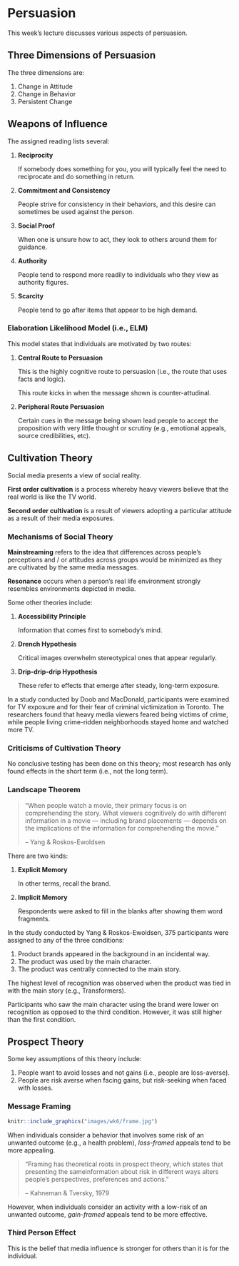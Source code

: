 # Persuasion

This week's lecture discusses various aspects of persuasion.

## Three Dimensions of Persuasion

The three dimensions are:

1.  Change in Attitude
1.  Change in Behavior
1.  Persistent Change

## Weapons of Influence

The assigned reading lists several:

1.  **Reciprocity**

    If somebody does something for you, you will typically feel the need to reciprocate and do something in return.
    
1.  **Commitment and Consistency**

    People strive for consistency in their behaviors, and this desire can sometimes be used against the person.
    
1.  **Social Proof**

    When one is unsure how to act, they look to others around them for guidance.
    
1.  **Authority**

    People tend to respond more readily to individuals who they view as authority figures.
    
1.  **Scarcity**

    People tend to go after items that appear to be high demand.

### Elaboration Likelihood Model (i.e., ELM)

This model states that individuals are motivated by two routes:

1.  **Central Route to Persuasion**

    This is the highly cognitive route to persuasion (i.e., the route that uses facts and logic).
    
    This route kicks in when the message shown is counter-attudinal.
    
1.  **Peripheral Route Persuasion**

    Certain cues in the message being shown lead people to accept the proposition with very little thought or scrutiny (e.g., emotional appeals, source credibilities, etc).
    
## Cultivation Theory

Social media presents a view of social reality.

**First order cultivation** is a process whereby heavy viewers believe that the real world is like the TV world.

**Second order cultivation** is a result of viewers adopting a particular attitude as a result of their media exposures.

### Mechanisms of Social Theory

**Mainstreaming** refers to the idea that differences across people's perceptions and / or attitudes across groups would be minimized as they are cultivated by the same media messages.

**Resonance** occurs when a person's real life environment strongly resembles environments depicted in media.

Some other theories include:

1.  **Accessibility Principle**

    Information that comes first to somebody's mind.
    
1.  **Drench Hypothesis**
    
    Critical images overwhelm stereotypical ones that appear regularly.
    
1.  **Drip-drip-drip Hypothesis**
    
    These refer to effects that emerge after steady, long-term exposure.
    
In a study conducted by Doob and MacDonald, participants were examined for TV exposure and for their fear of criminal victimization in Toronto.  The researchers found that heavy media viewers feared being victims of crime, while people living crime-ridden neighborhoods stayed home and watched more TV.
    
### Criticisms of Cultivation Theory

No conclusive testing has been done on this theory; most research has only found effects in the short term (i.e., not the long term).

### Landscape Theorem

> "When people watch a movie, their primary focus is on comprehending the story. What viewers cognitively do with different information in a movie — including brand placements — depends on the implications of the information for comprehending the movie."
>
> -- Yang & Roskos-Ewoldsen 

There are two kinds:

1.  **Explicit Memory**

    In other terms, recall the brand.
    
1.  **Implicit Memory**

    Respondents were asked to fill in the blanks after showing them word fragments.
    
In the study conducted by Yang & Roskos-Ewoldsen, 375 participants were assigned to any of the three conditions:

1.  Product brands appeared in the background in an incidental way.
1.  The product was used by the main character.
1.  The product was centrally connected to the main story.

The highest level of recognition was observed when the product was tied in with the main story (e.g., Transformers).  

Participants who saw the main character using the brand were lower on recognition as opposed to the third condition.  However, it was still higher than the first condition.

## Prospect Theory

Some key assumptions of this theory include:

1.  People want to avoid losses and not gains (i.e., people are loss-averse).
1.  People are risk averse when facing gains, but risk-seeking when faced with losses.

### Message Framing

```r
knitr::include_graphics("images/wk6/frame.jpg")
```

When individuals consider a behavior that involves some risk of an unwanted outcome (e.g., a health problem), *loss-framed* appeals tend to be more appealing.

> "Framing has theoretical roots in prospect theory, which states that presenting the sameinformation about risk in different ways alters people’s perspectives, preferences and actions."
>
> -- Kahneman & Tversky, 1979

However, when individuals consider an activity with a low-risk of an unwanted outcome, *gain-framed* appeals tend to be more effective.

### Third Person Effect

This is the belief that media influence is stronger for others than it is for the individual.

    